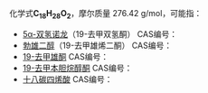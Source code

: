 {{DISPLAYTITLE:C<sub>18</sub>H<sub>28</sub>O<sub>2</sub>}}{{MolFormDisambigNav|C=18|H=28|O=2}}
化学式'''C<sub>18</sub>H<sub>28</sub>O<sub>2</sub>'''，摩尔质量 276.42 g/mol，可能指：

* [[5α-双氢诺龙|5α-双氢诺龙]]（19-去甲双氢酮） CAS编号：{{CAS|1434-85-1}}
* [[勃雄二醇|勃雄二醇]]（19-去甲雄烯二酮） CAS编号：{{CAS|19793-20-5}}
* [[19-去甲雄酮|19-去甲雄酮]] CAS编号：{{CAS|1225-01-0}}
* [[19-去甲本胆烷醇酮|19-去甲本胆烷醇酮]] CAS编号：{{CAS|33036-33-8}}
* [[十八碳四烯酸|十八碳四烯酸]] CAS编号：{{CAS|20290-75-9}}

{{MolFormDisambig}}